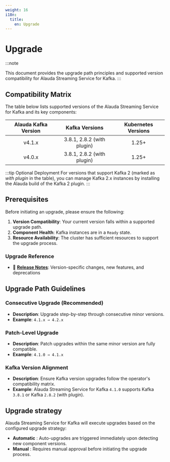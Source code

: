 ```yaml
---
weight: 16
i18n:
  title:
    en: Upgrade
---
```


# Upgrade

:::note

This document provides the upgrade path principles and supported version compatibility for Alauda Streaming Service for Kafka.
:::

## Compatibility Matrix

The table below lists supported versions of the Alauda Streaming Service for Kafka and its key components:

| Alauda Kafka Version |  Kafka Versions                | Kubernetes Versions |
|:--------------------:|:------------------------------:|:-------------------:|
| v4.1.x               | 3.8.1, 2.8.2 (with plugin)     | 1.25+               |
| v4.0.x               | 3.8.1, 2.8.2 (with plugin)     | 1.25+               |

:::tip Optional Deployment
For versions that support Kafka 2 (marked as *with plugin* in the table), you can manage Kafka 2.x instances by installing the Alauda build of the Kafka 2 plugin.
:::

## Prerequisites

Before initiating an upgrade, please ensure the following:

1. **Version Compatibility**: Your current version falls within a supported upgrade path.
2. **Component Health**: Kafka instances are in a `Ready` state.
3. **Resource Availability**: The cluster has sufficient resources to support the upgrade process.

### Upgrade Reference
- 📝 **[Release Notes](./release_notes.mdx)**: Version-specific changes, new features, and deprecations

## Upgrade Path Guidelines

### Consecutive Upgrade (Recommended)
- **Description**: Upgrade step-by-step through consecutive minor versions.
- **Example**: `4.1.x → 4.2.x`

### Patch-Level Upgrade
- **Description**: Patch upgrades within the same minor version are fully compatible.
- **Example**: `4.1.0 → 4.1.x`

### Kafka Version Alignment
- **Description**: Ensure Kafka version upgrades follow the operator's compatibility matrix.
- **Example**: Alauda Streaming Service for Kafka `4.1.0` supports Kafka `3.8.1` or Kafka `2.8.2` (with plugin).

## Upgrade strategy

Alauda Streaming Service for Kafka will execute upgrades based on the configured upgrade strategy:

* **Automatic** : Auto-upgrades are triggered immediately upon detecting new component versions.
* **Manual** : Requires manual approval before initiating the upgrade process.
